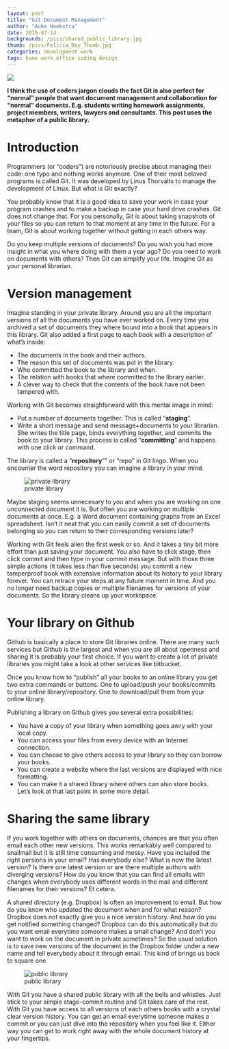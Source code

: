```yaml
---
layout: post
title: "Git Document Management"
author: "Auke Hoekstra"
date: 2015-07-14
backgrounds: /pics/shared_public_library.jpg
thumb: /pics/Felicia_Day_Thumb.jpg
categories: development work
tags: home work office coding design
---
```

![](/pics/Felicia_Day_Librarian_Widescreen.jpg)

**I think the use of coders jargon clouds the fact Git is also perfect for "normal" people that want document management and collaboration for "normal" documents. E.g. students writing homework assignments, project members, writers, lawyers and consultants. This post uses the metaphor of a public library.**

# Introduction
Programmers (or "coders") are notoriously precise about managing their code: one typo and nothing works anymore. One of their most beloved programs is called Git. It was developed by Linus Thorvalts to manage the development of Linux. But what is Git exactly?

You probably know that it is a good idea to save your work in case your program crashes and to make a backup in case your hard drive crashes. Git does not change that. For you personally, Git is about taking snapshots of your files so you can return to that moment at any time in the future. For a team, Git is about working together without getting in each others way.

Do you keep multiple versions of documents? Do you wish you had more insight in what you where doing with them a year ago? Do you need to work on documents with others? Then Git can simplify your life. Imagine Git as your personal librarian.

# Version management
Imagine standing in your private library. Around you are all the important versions of all the documents you have ever worked on. Every time you archived a set of documents they where bound into a book that appears in this library. Git also added a first page to each book with a description of what's inside:

  * The documents in the book and their authors.
  * The reason this set of documents was put in the library.
  * Who committed the book to the library and when.
  * The relation with books that where committed to the library earlier.
  * A clever way to check that the contents of the book have not been tampered with.

Working with Git becomes straighforward with this mental image in mind:

  * Put a number of documents together. This is called "**staging**".
  * Write a short message and send message+documents to your librarian. She writes the title page, binds everything together, and commits the book to your library. This process is called "**committing**" and happens with one click or command.

The library is called a "**repository**"" or "repo" in Git lingo. When you encounter the word repository you can imagine a library in your mind.

![private library](/pics/Private_Library.jpg)

Maybe staging seems unnecesary to you and when you are working on one unconnected document it is. But often you are working on multiple documents at once. E.g. a Word document containing graphs from an Excel spreadsheet. Isn't it neat that you can easily commit a set of documents belonging so you can return to their corresponding versions later?

Working with Git feels alien the first week or so. And it takes a tiny bit more effort than just saving your document. You also have to click stage, then click commit and then type in your commit message. But with those three simple actions (it takes less than five seconds) you commit a new tamperproof book with extensive information about its history to your library forever. You can retrace your steps at any future moment in time. And you no longer need backup copies or multiple filenames for versions of your documents. So the library cleans up your workspace.

# Your library on Github
Github is basically a place to store Git libraries online. There are many such services but Github is the largest and when you are all about openness and sharing it is probably your first choice. If you want to create a lot of private libraries you might take a look at other services like bitbucket.

Once you know how to "publish" all your books to an online library you get two extra commands or buttons. One to upload/push your books/commits to your online library/repository. One to download/pull them from your online library.

Publishing a library on Github gives you several extra possibilities:

  * You have a copy of your library when something goes awry with your local copy.
  * You can access your files from every device with an Internet connection.
  * You can choose to give others access to your library so they can borrow your books.
  * You can create a website where the last versions are displayed with nice formatting.
  * You can make it a shared library where others can also store books. Let's look at that last point in some more detail.

# Sharing the same library
If you work together with others on documents, chances are that you often email each other new versions. This works remarkably well compared to snailmail but it is still time consuming and messy. Have you included the right persions in your email? Has everybody else? What is now the latest version? Is there one latest version or are there multiple authors with diverging versions? How do you know that you can find all emails with changes when everybody uses different words in the mail and different filenames for their versions? Et cetera.

A shared directory (e.g. Dropbox) is often an improvement to email. But how do you know who updated the document when and for what reason? Dropbox does not exactly give you a nice version history. And how do you get notified something changed? Dropbox can do this automatically but do you want email everytime someone makes a small change? And don't you want to work on the document in private sometimes? So the usual solution is to save new versions of the document in the Dropbox folder under a new name and tell everybody about it through email. This kind of brings us back to square one.

![public library](/pics/shared_public_library.jpg)

With Git you have a shared public library with all the bells and whistles. Just stick to your simple stage-commit routine and Git takes care of the rest. With Git you have access to all versions of each others books with a crystal clear version history. You can get an email everytime someone makes a commit or you can just dive into the repository when you feel like it. Either way you can get to work right away with the whole document history at your fingertips.
